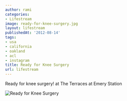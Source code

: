 ```yaml
---
author: rami
categories:
- Lifestream
image: ready-for-knee-surgery.jpg
layout: lifestream
publishedAt: '2012-08-14'
tags:
- usa
- california
- oakland
- acl
- instagram
title: Ready for Knee Surgery
url: lifestream
---
```


Ready for knee surgery! at The Terraces at Emery Station

![Ready for Knee Surgery](/assets/images/content/lifestream/ready-for-knee-surgery.jpg)